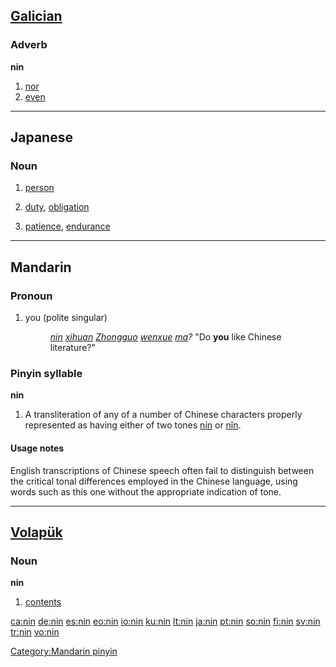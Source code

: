 {{also|nín|nǐn}}
==[[Galician]]==

===Adverb===
'''nin'''

# [[nor]]
# [[even]]

----

==Japanese==

===Noun===
{{ja-noun|r|hira=にん}}

# {{ja-def|人}} [[person]]
# {{ja-def|任}} [[duty]], [[obligation]]
# {{ja-def|忍}} [[patience]], [[endurance]]

----

==Mandarin==

===Pronoun===
{{cmn-pronoun|p|pin=nín|pint=nin2}}

# <courteous> you (polite singular)
#: ''[[nin]] [[xihuan]] [[Zhongguo]] [[wenxue]] [[ma]]?''  "Do '''you''' like Chinese literature?"

===Pinyin syllable===
'''nin'''

# A transliteration of any of a number of Chinese characters properly represented as having either of two tones [[nín]] or [[nǐn]].

====Usage notes====
English transcriptions of Chinese speech often fail to distinguish between the critical tonal differences employed in the Chinese language, using words such as this one without the appropriate indication of tone.

{{zh-attention}}

[[Category:Mandarin pinyin]]

----

==[[Volapük]]==

===Noun===
'''nin'''

# [[contents]]

[[ca:nin]]
[[de:nin]]
[[es:nin]]
[[eo:nin]]
[[io:nin]]
[[ku:nin]]
[[lt:nin]]
[[ja:nin]]
[[pt:nin]]
[[so:nin]]
[[fi:nin]]
[[sv:nin]]
[[tr:nin]]
[[vo:nin]]